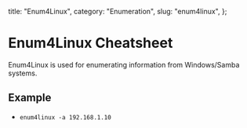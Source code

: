   title: "Enum4Linux",
  category: "Enumeration",
  slug: "enum4linux",
};

# Enum4Linux Cheatsheet

Enum4Linux is used for enumerating information from Windows/Samba systems.

## Example

- `enum4linux -a 192.168.1.10`
